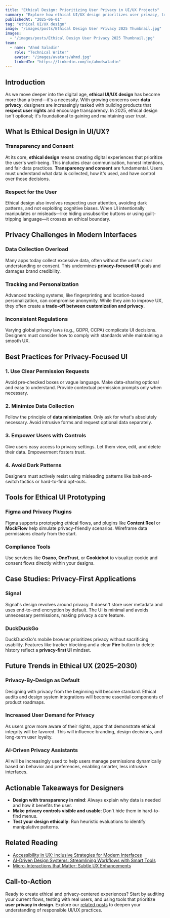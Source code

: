 ```yaml
---
title: "Ethical Design: Prioritizing User Privacy in UI/UX Projects"
summary: "Explore how ethical UI/UX design prioritizes user privacy, transparency, and data protection in 2025. Learn best practices for creating privacy-focused interfaces and implementing user-centric data controls."
publishedAt: "2025-06-01"
tag: "ethical UI/UX design"
image: "/images/posts/Ethical Design User Privacy 2025 Thumbnail.jpg"
images:
  - "/images/posts/Ethical Design User Privacy 2025 Thumbnail.jpg"
team:
  - name: "Ahmd Saladin"
    role: "Technical Writer"
    avatar: "/images/avatars/ahmd.jpg"
    linkedIn: "https://linkedin.com/in/ahmdsaladin"
---
```



## Introduction

As we move deeper into the digital age, **ethical UI/UX design** has become more than a trend—it's a necessity. With growing concerns over **data privacy**, designers are increasingly tasked with building products that **respect user rights** and encourage transparency. In 2025, ethical design isn't optional; it's foundational to gaining and maintaining user trust.

## What Is Ethical Design in UI/UX?

### Transparency and Consent

At its core, **ethical design** means creating digital experiences that prioritize the user's well-being. This includes clear communication, honest intentions, and fair data practices. **Transparency and consent** are fundamental. Users must understand what data is collected, how it's used, and have control over those decisions.

### Respect for the User

Ethical design also involves respecting user attention, avoiding dark patterns, and not exploiting cognitive biases. When UI intentionally manipulates or misleads—like hiding unsubscribe buttons or using guilt-tripping language—it crosses an ethical boundary.

## Privacy Challenges in Modern Interfaces

### Data Collection Overload

Many apps today collect excessive data, often without the user's clear understanding or consent. This undermines **privacy-focused UI** goals and damages brand credibility.

### Tracking and Personalization

Advanced tracking systems, like fingerprinting and location-based personalization, can compromise anonymity. While they aim to improve UX, they often create a **trade-off between customization and privacy**.

### Inconsistent Regulations

Varying global privacy laws (e.g., GDPR, CCPA) complicate UI decisions. Designers must consider how to comply with standards while maintaining a smooth UX.

## Best Practices for Privacy-Focused UI

### 1. Use Clear Permission Requests

Avoid pre-checked boxes or vague language. Make data-sharing optional and easy to understand. Provide contextual permission prompts only when necessary.

### 2. Minimize Data Collection

Follow the principle of **data minimization**. Only ask for what's absolutely necessary. Avoid intrusive forms and request optional data separately.

### 3. Empower Users with Controls

Give users easy access to privacy settings. Let them view, edit, and delete their data. Empowerment fosters trust.

### 4. Avoid Dark Patterns

Designers must actively resist using misleading patterns like bait-and-switch tactics or hard-to-find opt-outs.

## Tools for Ethical UI Prototyping

### Figma and Privacy Plugins

Figma supports prototyping ethical flows, and plugins like **Content Reel** or **MockFlow** help simulate privacy-friendly scenarios. Wireframe data permissions clearly from the start.

### Compliance Tools

Use services like **Osano**, **OneTrust**, or **Cookiebot** to visualize cookie and consent flows directly within your designs.

## Case Studies: Privacy-First Applications

### Signal

Signal's design revolves around privacy. It doesn't store user metadata and uses end-to-end encryption by default. The UI is minimal and avoids unnecessary permissions, making privacy a core feature.

### DuckDuckGo

DuckDuckGo's mobile browser prioritizes privacy without sacrificing usability. Features like tracker blocking and a clear **Fire** button to delete history reflect a **privacy-first UI** mindset.

## Future Trends in Ethical UX (2025–2030)

### Privacy-By-Design as Default

Designing with privacy from the beginning will become standard. Ethical audits and design system integrations will become essential components of product roadmaps.

### Increased User Demand for Privacy

As users grow more aware of their rights, apps that demonstrate ethical integrity will be favored. This will influence branding, design decisions, and long-term user loyalty.

### AI-Driven Privacy Assistants

AI will be increasingly used to help users manage permissions dynamically based on behavior and preferences, enabling smarter, less intrusive interfaces.

## Actionable Takeaways for Designers

- **Design with transparency in mind**: Always explain why data is needed and how it benefits the user.
- **Make privacy controls visible and usable**: Don't hide them in hard-to-find menus.
- **Test your design ethically**: Run heuristic evaluations to identify manipulative patterns.

## Related Reading

- [Accessibility in UX: Inclusive Strategies for Modern Interfaces](/blog/accessibility-in-ux)
- [AI-Driven Design Systems: Streamlining Workflows with Smart Tools](/blog/ai-design-systems)
- [Micro-Interactions that Matter: Subtle UX Enhancements](/blog/micro-interactions)

## Call-to-Action

Ready to create ethical and privacy-centered experiences? Start by auditing your current flows, testing with real users, and using tools that prioritize **user privacy in design**. Explore our [related posts](/blog) to deepen your understanding of responsible UI/UX practices.
